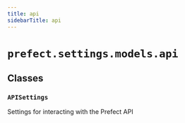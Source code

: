 ```yaml
---
title: api
sidebarTitle: api
---
```


# `prefect.settings.models.api`

## Classes

### `APISettings` <sup><a href="https://github.com/PrefectHQ/prefect/blob/main/src/prefect/settings/models/api.py#L13" target="_blank"><Icon icon="github" size="14" /></a></sup>


Settings for interacting with the Prefect API

